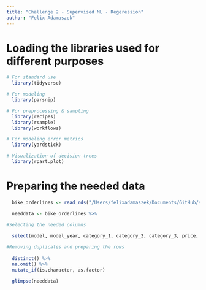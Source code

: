 ```yaml
---
title: "Challenge 2 - Supervised ML - Regeression"
author: "Felix Adamaszek"
---
```


# Loading the libraries used for different purposes

```r

# For standard use
  library(tidyverse)

# For modeling
  library(parsnip)

# For preprocessing & sampling
  library(recipes)
  library(rsample)
  library(workflows)

# For modeling error metrics
  library(yardstick)

# Visualization of decision trees
  library(rpart.plot)

```

# Preparing the needed data

```r

  bike_orderlines <- read_rds("/Users/felixadamaszek/Documents/GitHub/ss23-bdml-FelixAdams1827/ss23-bdml-FelixAdams1827/content/01_journal/FUNDAMENTAL_DOWNLOADS/bike_orderlines.rds")

  needdata <- bike_orderlines %>% 

#Selecting the needed columns
    
  select(model, model_year, category_1, category_2, category_3, price, frame_material) %>% 

#Removing duplicates and preparing the rows
    
  distinct() %>% 
  na.omit() %>% 
  mutate_if(is.character, as.factor)

  glimpse(needdata)

```
